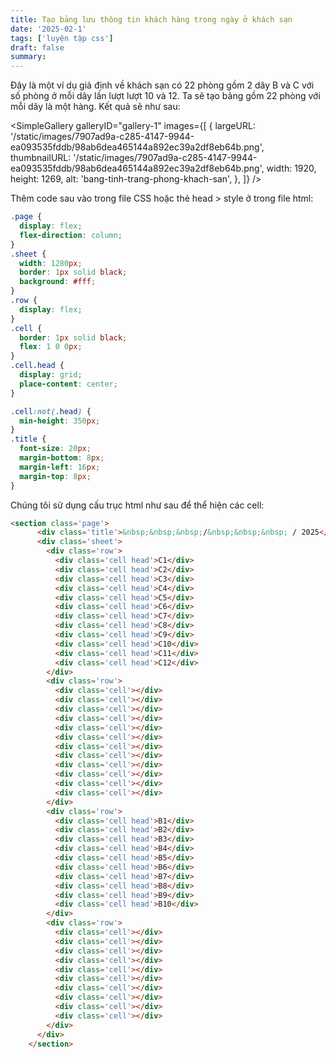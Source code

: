 ```yaml
---
title: Tạo bảng lưu thông tin khách hàng trong ngày ở khách sạn
date: '2025-02-1'
tags: ['luyện tập css']
draft: false
summary:
---
```


Đây là một ví dụ giả định về khách sạn có 22 phòng gồm 2 dãy B và C với số phòng ở mỗi dãy lần lượt lượt 10 và 12. Ta sẽ tạo bảng gồm 22 phòng với mỗi dãy là một hàng. Kết quả sẽ như sau:

<SimpleGallery
  galleryID="gallery-1"
  images={[
    {
      largeURL:
        '/static/images/7907ad9a-c285-4147-9944-ea093535fddb/98ab6dea465144a892ec39a2df8eb64b.png',
      thumbnailURL:
        '/static/images/7907ad9a-c285-4147-9944-ea093535fddb/98ab6dea465144a892ec39a2df8eb64b.png',
      width: 1920,
      height: 1269,
      alt: 'bang-tinh-trang-phong-khach-san',
    },
  ]}
/>

Thêm code sau vào trong file CSS hoặc thẻ head > style ở trong file html:

```css
.page {
  display: flex;
  flex-direction: column;
}
.sheet {
  width: 1280px;
  border: 1px solid black;
  background: #fff;
}
.row {
  display: flex;
}
.cell {
  border: 1px solid black;
  flex: 1 0 0px;
}
.cell.head {
  display: grid;
  place-content: center;
}

.cell:not(.head) {
  min-height: 350px;
}
.title {
  font-size: 20px;
  margin-bottom: 8px;
  margin-left: 16px;
  margin-top: 8px;
}
```

Chúng tôi sử dụng cấu trục html như sau để thể hiện các cell:

```html
<section class='page'>
      <div class='title'>&nbsp;&nbsp;&nbsp;/&nbsp;&nbsp;&nbsp; / 2025</div>
      <div class='sheet'>
        <div class='row'>
          <div class='cell head'>C1</div>
          <div class='cell head'>C2</div>
          <div class='cell head'>C3</div>
          <div class='cell head'>C4</div>
          <div class='cell head'>C5</div>
          <div class='cell head'>C6</div>
          <div class='cell head'>C7</div>
          <div class='cell head'>C8</div>
          <div class='cell head'>C9</div>
          <div class='cell head'>C10</div>
          <div class='cell head'>C11</div>
          <div class='cell head'>C12</div>
        </div>
        <div class='row'>
          <div class='cell'></div>
          <div class='cell'></div>
          <div class='cell'></div>
          <div class='cell'></div>
          <div class='cell'></div>
          <div class='cell'></div>
          <div class='cell'></div>
          <div class='cell'></div>
          <div class='cell'></div>
          <div class='cell'></div>
          <div class='cell'></div>
          <div class='cell'></div>
        </div>
        <div class='row'>
          <div class='cell head'>B1</div>
          <div class='cell head'>B2</div>
          <div class='cell head'>B3</div>
          <div class='cell head'>B4</div>
          <div class='cell head'>B5</div>
          <div class='cell head'>B6</div>
          <div class='cell head'>B7</div>
          <div class='cell head'>B8</div>
          <div class='cell head'>B9</div>
          <div class='cell head'>B10</div>
        </div>
        <div class='row'>
          <div class='cell'></div>
          <div class='cell'></div>
          <div class='cell'></div>
          <div class='cell'></div>
          <div class='cell'></div>
          <div class='cell'></div>
          <div class='cell'></div>
          <div class='cell'></div>
          <div class='cell'></div>
          <div class='cell'></div>
        </div>
      </div>
    </section>
```
